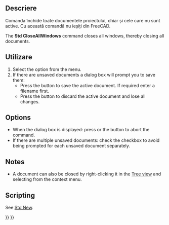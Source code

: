 <languages/>

{{Docnav
|[[Std_CloseActiveWindow|CloseActiveWindow]]
|[[Std_Save|Save]]
|[[Std_File_Menu|Std File Menu]]
|IconL=Std_CloseActiveWindow.svg
|IconR=Std_Save.svg
|IconC=Freecad.svg
}}

{{GuiCommand
|Name=Std CloseAllWindows
|MenuLocation=File → Close All
|Workbenches=All
|SeeAlso=[[Std_CloseActiveWindow|Std Close]]
}}

<span id="Description"></span>
==Descriere==
Comanda închide toate documentele proiectului, chiar și cele care nu sunt active. Cu această comandă nu ieșiți din FreeCAD.

The '''Std CloseAllWindows''' command closes all windows, thereby closing all documents.

<span id="Usage"></span>
==Utilizare==

# Select the {{MenuCommand|File → [[Image:Std_CloseAllWindows.svg|16px]] Close All}} option from the menu.
# If there are unsaved documents a dialog box will prompt you to save them:
#* Press the {{Button|Save}} button to save the active document. If required enter a filename first.
#* Press the {{Button|Discard}} button to discard the active document and lose all changes.

==Options==

* When the dialog box is displayed: press {{KEY|Esc}} or the {{Button|Cancel}} button to abort the command.
* If there are multiple unsaved documents: check the {{MenuCommand|Apply answer to all}} checkbox to avoid being prompted for each unsaved document separately.

==Notes==

* A document can also be closed by right-clicking it in the [[Tree_view|Tree view]] and selecting {{MenuCommand|Close document}} from the context menu.

==Scripting==

See [[Std_New#Scripting|Std New]].


{{Docnav
|[[Std_CloseActiveWindow|CloseActiveWindow]]
|[[Std_Save|Save]]
|[[Std_File_Menu|Std File Menu]]
|IconL=Std_CloseActiveWindow.svg
|IconR=Std_Save.svg
|IconC=Freecad.svg
}}

{{Std_Base_navi{{#translation:}}}}
{{Userdocnavi{{#translation:}}}}